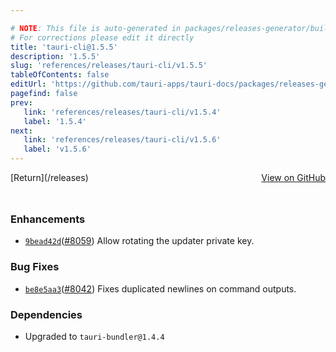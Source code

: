 ```yaml
---

# NOTE: This file is auto-generated in packages/releases-generator/build.ts
# For corrections please edit it directly
title: 'tauri-cli@1.5.5'
description: '1.5.5'
slug: 'references/releases/tauri-cli/v1.5.5'
tableOfContents: false
editUrl: 'https://github.com/tauri-apps/tauri-docs/packages/releases-generator/build.ts'
pagefind: false
prev:
   link: 'references/releases/tauri-cli/v1.5.4'
   label: '1.5.4'
next:
   link: 'references/releases/tauri-cli/v1.5.6'
   label: 'v1.5.6'
---
```


<div style="margin-bottom:3rem; display: flex; justify-content: space-between; align-items: center"><span>[Return](/releases)</span><span><a href="https://github.com/tauri-apps/tauri/releases/tag/tauri-cli-v1.5.5">View on GitHub</a></span></div>

### Enhancements

- [`9bead42d`](https://www.github.com/tauri-apps/tauri/commit/9bead42dbca0fb6dd7ea0b6bfb2f2308a5c5f992)([#8059](https://www.github.com/tauri-apps/tauri/pull/8059)) Allow rotating the updater private key.

### Bug Fixes

- [`be8e5aa3`](https://www.github.com/tauri-apps/tauri/commit/be8e5aa3071d9bc5d0bd24647e8168f312d11c8d)([#8042](https://www.github.com/tauri-apps/tauri/pull/8042)) Fixes duplicated newlines on command outputs.

### Dependencies

- Upgraded to `tauri-bundler@1.4.4`


